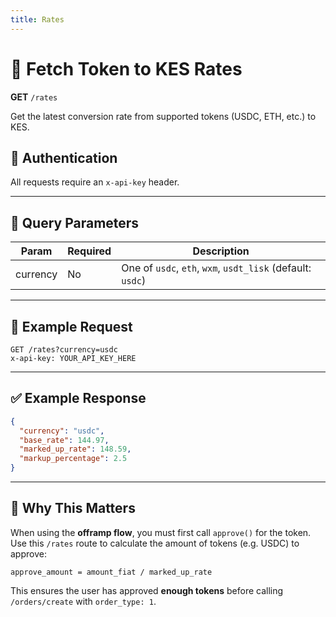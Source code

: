 ```yaml
---
title: Rates
---
```


# 💱 Fetch Token to KES Rates

**GET** `/rates`

Get the latest conversion rate from supported tokens (USDC, ETH, etc.) to KES.

## 🔐 Authentication
All requests require an `x-api-key` header.

---

## 📝 Query Parameters
| Param     | Required | Description                                                      |
|-----------|----------|------------------------------------------------------------------|
| currency  | No       | One of `usdc`, `eth`, `wxm`, `usdt_lisk` (default: `usdc`)       |

---

## 📝 Example Request
```http
GET /rates?currency=usdc
x-api-key: YOUR_API_KEY_HERE
```

---

## ✅ Example Response
```json
{
  "currency": "usdc",
  "base_rate": 144.97,
  "marked_up_rate": 148.59,
  "markup_percentage": 2.5
}
```

---

## 🧠 Why This Matters
When using the **offramp flow**, you must first call `approve()` for the token. Use this `/rates` route to calculate the amount of tokens (e.g. USDC) to approve:

```
approve_amount = amount_fiat / marked_up_rate
```

This ensures the user has approved **enough tokens** before calling `/orders/create` with `order_type: 1`. 